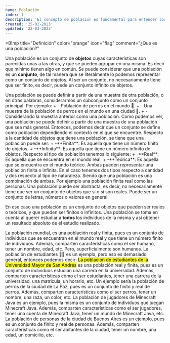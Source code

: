 ```yaml
---
name: Población
index: 1
description: 'El concepto de población es fundamental para entender los métodos y técnicas estadísticas. Comprender los principios detrás de la selección de muestras, el análisis de datos y la inferencia de la población son elementos clave para poder aplicar la probabilidad y la estadística de manera efectiva.'
created: '25-02-2023'
updated: '22-03-2023'
---
```


<BImp
  title="Definición"
  color="orange"
  icon="flag"
  comment="¿Qué es una población?"
>
  Una población es un conjunto de **objetos** cuyas características son
  parecidas unas a las otras, y que se pueden agrupar en una misma. Es decir que
  mínimo tienen algo en común.
</BImp>
<BComment type="note">
  Se puede considerar que una población es un **conjunto**, de tal manera que se
  literalmente lo podemos representar como un conjunto de objetos.
</BComment>
<BComment type="warn">
  Al ser un conjunto, no necesariamente tiene que ser finito, es decir, puede un
  conjunto infinito de objetos.
</BComment>

<BComment type="warn">
  Una población se puede definir a partir de una muestra de otra población, o en
  otras palabras, considerarmos un subconjunto como un conjunto principal. Por
  ejemplo:
  <Balph>
    + - Población de perros en el mundo 🦮.
    + - Una muestra de la población de perros en el mundo en una ciudad 🦮.
    + - Considerando la muestra anterior como una población.
  </Balph>
  Como podemos ver, una población se puede definir a partir de una muestra de una
  población que sea más general. Entonces, podemos decir que un conjunto se
  define como población dependiendo el contexto en el que se encuentre.

</BComment>

<BImp title="Tipos de población" color="purple" icon="at">
  Respecto a la cantidad de objetos que tiene una población, se tiene que una
  población puede ser:
  <Balph>
    + -**Finita**: Es aquella que tiene un número finito de objetos.
    + -**Infinita**: Es aquella que tiene un número infinito de objetos.
  </Balph>
  Respecto al tipo de población tenemos lo siguiente:
  <Balph>
    + -**Real**: Es aquella que se encuentra en el mundo real.
    + -**Teórica**: Es aquella que se encuentra en el mundo teórico.
  </Balph>
  Ambas pueden representar una población finita o infinita.

</BImp>
<BComment type="note">
  En el caso tenemos dos tipos respecto a cantidad y dos respecto al tipo de
  naturaleza. Siendo que una población es una combinación de ambas. Por ejemplo
  una población finita real como las personas.
</BComment>
<BComment type="alert">
  Una población puede ser abstracta, es decir, no necesariamente tiene que ser
  un conjunto de objetos que si o si son reales. Puede ser un conjunto de
  letras, números o valores en general.
</BComment>

En ese caso una población es un conjunto de objetos que pueden ser reales o teóricos,
y que pueden ser finitos o infinitos. Una población se toma en cuenta al querer
estudiar a **todos** los individuos de la misma y así obtener un resultado
absoluto de el estudio realizado.

<BChord title="Ejemplo de población 🌐" className="mt-3" open>
  La población mundial, es una población real y finita, pues es un conjunto de
  individuos que se encuentran en el mundo real y que tiene un número finito de
  individuos. Además, comparten características como el ser humano, tener un
  nombre, edad, etc. Pero, superficialmente son humanos.
</BChord>
<BChord title="Población de estudiantes 👨‍🎓" color="red">
  La población de estudiantes 👨‍🎓 es un ejemplo, pero eso es demasiado general,
  entonces podemos decir:
  <mark>La población de estudiantes de la Universidad Mayor de San Andrés</mark>
  es una población real y finita, pues es un conjunto de individuos estudian una
  carrera en la universidad. Además, comparten características como el ser
  estudiantes, tener una carrera de la universidad, una matricula, un horario,
  etc.
</BChord>
<BChord title="Población de perros 🐕‍🦺" color="yellow">
  Un ejemplo sería la población de perros de la ciudad de La Paz, pues es un
  conjunto de finito y real de perros. Además, comparten características como el
  ser perros, tener un nombre, una raza, un color, etc.
</BChord>
<BChord title="Población de jugadores 🎮" color="yellow">
  La población de jugadores de Minecraft Java es un ejemplo, pues la misma es un
  conjunto de individuos que juegan Minecraft Java. Además, comparten
  características como el ser jugadores, tener una cuenta de Minecraft Java,
  tener un mundo de Minecraft Java, etc.
</BChord>
<BChord title="Población de una ciudad 🌆" color="green" className="mb-3">
  La población de personas de la ciudad de Buenos Aires es un ejemplo, pues es
  un conjunto de finito y real de personas. Además, comparten características
  como el ser abitantes de la ciudad, tener un nombre, una edad, un domicilio,
  etc.
</BChord>